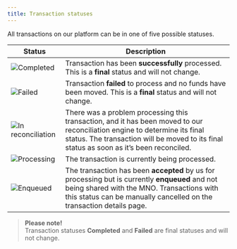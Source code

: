 ```yaml
---
title: Transaction statuses
---
```


All transactions on our platform can be in one of five possible statuses.

| Status               | Description                                                                                               |
|----------------------|-----------------------------------------------------------------------------------------------------------|
| ![Completed](https://cdn.document360.io/32e6fd9e-30a7-4a81-b2d6-2f89eb3bbb0d/Images/Documentation/v-chip.png) | Transaction has been **successfully** processed. This is a **final** status and will not change. |
| ![Failed](https://cdn.document360.io/32e6fd9e-30a7-4a81-b2d6-2f89eb3bbb0d/Images/Documentation/v-chip%20(3).png) | Transaction **failed** to process and no funds have been moved. This is a **final** status and will not change. |
| ![In reconciliation](https://cdn.document360.io/32e6fd9e-30a7-4a81-b2d6-2f89eb3bbb0d/Images/Documentation/v-chip%20(1)(1).png) | There was a problem processing this transaction, and it has been moved to our reconciliation engine to determine its final status. The transaction will be moved to its final status as soon as it’s been reconciled. |
| ![Processing](https://cdn.document360.io/32e6fd9e-30a7-4a81-b2d6-2f89eb3bbb0d/Images/Documentation/v-chip%20(2).png) | The transaction is currently being processed. |
| ![Enqueued](https://cdn.document360.io/32e6fd9e-30a7-4a81-b2d6-2f89eb3bbb0d/Images/Documentation/v-chip%20(4).png) | The transaction has been **accepted** by us for processing but is currently **enqueued** and not being shared with the MNO. Transactions with this status can be manually cancelled on the transaction details page. |

> **Please note!**  
> Transaction statuses **Completed** and **Failed** are final statuses and will not change.